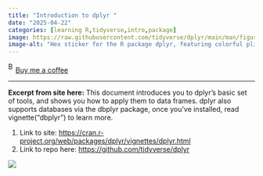 ```yaml
---
title: "Introduction to dplyr "
date: "2025-04-22"
categories: [learning R,tidyverse,intro,package]
image: https://raw.githubusercontent.com/tidyverse/dplyr/main/man/figures/logo.png
image-alt: "Hex sticker for the R package dplyr, featuring colorful pliers in red, blue, teal, and orange on a dark striped background, symbolizing data manipulation tools.Illustration of two penguins, one blue and one orange, taking a selfie with a selfie stick. The moon in the background looks like the Quarto logo."
---
```


<link href="https://fonts.googleapis.com/css?family=Cookie" rel="stylesheet"><a class="bmc-button" target="_blank" href="https://www.buymeacoffee.com/JoscelinRocha">![Buy me a coffee](https://cdn.buymeacoffee.com/buttons/bmc-new-btn-logo.svg){alt="Buy me a coffee" width="15" height="21"}Buy me a coffee</a>

------------------------------------------------------------------------

**Excerpt from site here:** This document introduces you to dplyr's basic set of tools, and shows you how to apply them to data frames. dplyr also supports databases via the dbplyr package, once you've installed, read vignette("dbplyr") to learn more.

1.  Link to site: <https://cran.r-project.org/web/packages/dplyr/vignettes/dplyr.html>
2.  Link to repo here: <https://github.com/tidyverse/dplyr>

![](https://raw.githubusercontent.com/tidyverse/dplyr/main/man/figures/logo.png)
